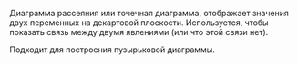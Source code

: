 
<RemadeInfo
  commponentName="Scatter"
  apiUrl="https://g2plot.antv.vision/en/docs/api/plots/scatter"
/>

Диаграмма рассеяния или точечная диаграмма, отображает значения двух переменных на декартовой плоскости. Используется, чтобы показать связь между двумя явлениями (или что этой связи нет).

Подходит для построения пузырьковой диаграммы.
